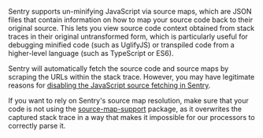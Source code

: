 Sentry supports un-minifying JavaScript via source maps, which are JSON files that contain information on how to map your source code back to their original source. This lets you view source code context obtained from stack traces in their original untransformed form, which is particularly useful for debugging minified code (such as UglifyJS) or transpiled code from a higher-level language (such as TypeScript or ES6).

<Note>

Sentry will automatically fetch the source code and source maps by scraping the URLs within the stack trace. However, you may have legitimate reasons for [disabling the JavaScript source fetching in Sentry](https://blog.sentry.io/2018/07/17/source-code-fetching).

</Note>

<Alert level="warning" title="source-map-support">

If you want to rely on Sentry's source map resolution, make sure that your code is not using the [source-map-support](https://www.npmjs.com/package/source-map-support) package, as it overwrites the captured stack trace in a way that makes it impossible for our processors to correctly parse it.

</Alert>
